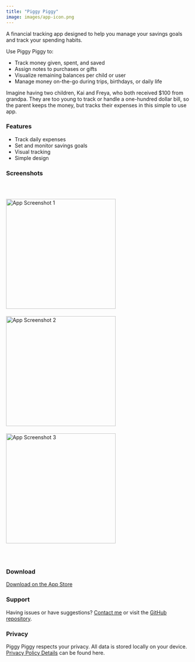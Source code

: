 ```yaml
---
title: "Piggy Piggy"
image: images/app-icon.png
---
```


A financial tracking app designed to help you manage your savings goals and track your spending habits.

Use Piggy Piggy to:

- Track money given, spent, and saved
- Assign notes to purchases or gifts
- Visualize remaining balances per child or user
- Manage money on-the-go during trips, birthdays, or daily life

Imagine having two children, Kai and Freya, who both received $100 from grandpa. They are too young to track or handle a one-hundred dollar bill, so the parent keeps the money, but tracks their expenses in this simple to use app. 

### Features

- Track daily expenses
- Set and monitor savings goals
- Visual tracking
- Simple design

### Screenshots

<div style="padding: 20px 0;">
<img src="images/piggy-piggy1.webp" alt="App Screenshot 1" width="300" style="margin: 10px 0;" />
<img src="images/piggy-piggy2.webp" alt="App Screenshot 2" width="300" style="margin: 10px 0;" />
<img src="images/piggy-piggy3.webp" alt="App Screenshot 3" width="300" style="margin: 10px 0;" />
</div>

### Download

[Download on the App Store](https://apps.apple.com/app/piggy-piggy/id6746965872)

### Support

Having issues or have suggestions? [Contact me](mailto:piggypiggy@markgingrass.com) or visit the [GitHub repository](https://github.com/mtgingrass/piggy-piggy).

### Privacy

Piggy Piggy respects your privacy. All data is stored locally on your device. [Privacy Policy Details](./privacy.html) can be found here.